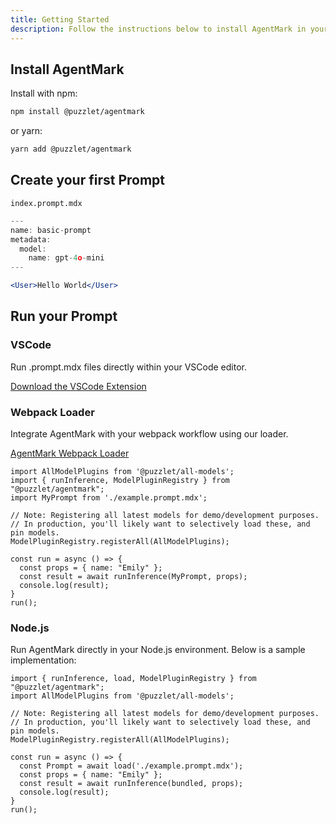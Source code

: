 ```yaml
---
title: Getting Started
description: Follow the instructions below to install AgentMark in your app.
---
```


## Install AgentMark

Install with npm:

```bash npm
npm install @puzzlet/agentmark
```

or yarn:

```bash npm
yarn add @puzzlet/agentmark
```

## Create your first Prompt

`index.prompt.mdx`
```jsx
---
name: basic-prompt
metadata:
  model:
    name: gpt-4o-mini
---

<User>Hello World</User>
```

## Run your Prompt

### VSCode

Run .prompt.mdx files directly within your VSCode editor.

[Download the VSCode Extension](https://marketplace.visualstudio.com/items?itemName=puzzlet.agentmark)

### Webpack Loader

Integrate AgentMark with your webpack workflow using our loader.

[AgentMark Webpack Loader](https://github.com/puzzlet-ai/agentmark-loader)

```tsx
import AllModelPlugins from '@puzzlet/all-models';
import { runInference, ModelPluginRegistry } from "@puzzlet/agentmark";
import MyPrompt from './example.prompt.mdx';

// Note: Registering all latest models for demo/development purposes. 
// In production, you'll likely want to selectively load these, and pin models.
ModelPluginRegistry.registerAll(AllModelPlugins);

const run = async () => {
  const props = { name: "Emily" };
  const result = await runInference(MyPrompt, props);
  console.log(result);
}
run();
```

### Node.js

Run AgentMark directly in your Node.js environment. Below is a sample implementation:

```tsx node
import { runInference, load, ModelPluginRegistry } from "@puzzlet/agentmark";
import AllModelPlugins from '@puzzlet/all-models';

// Note: Registering all latest models for demo/development purposes. 
// In production, you'll likely want to selectively load these, and pin models.
ModelPluginRegistry.registerAll(AllModelPlugins);

const run = async () => {
  const Prompt = await load('./example.prompt.mdx');
  const props = { name: "Emily" };
  const result = await runInference(bundled, props);
  console.log(result);
}
run();
```